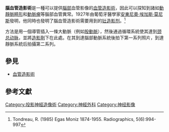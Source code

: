 {{Interventions infobox |
  Name        = 脑血管造影术 |
  Image       = Cerebral angiography, arteria vertebralis sinister injection.JPG |
  Caption     = 使用腦血管造影術顯示的[[基底动脉|基底动脉]]和[[大後腦動脈|大後腦動脈]]的[[端平面|端平面]] |
  ICD10       = |
  ICD9        = {{ICD9proc|88.41}} |
  MeshID      = D002533 |
  MedlinePlus = 003799 |
  OtherCodes  = |
}}
'''腦血管造影術'''是一種可以提供[[人腦|腦部]]血管影像的[[血管造影術|血管造影術]]，因此可以探知到諸如[[動靜脈畸形|動靜脈畸形]]和[[動脈瘤|動脈瘤]]等腦部血管異常。1927年由葡萄牙醫學家[[安東尼奧·埃加斯·莫尼斯|安東尼奧·埃加斯·莫尼斯]]發明，他同時也發明了腦血管造影術需要用到的[[钍造影剂|钍造影剂]]。<ref>Tondreau, R. (1985) Egas Moniz 1874-1955. Radiographics, 5(6):994-997</ref>

方法是用一個導管插入一條大動脈（例如[[股動脈|股動脈]]），然後通過循環系統使其達到[[颈总动脉|颈总动脉]]，並將[[造影劑|造影劑]]下在此處。在其到達腦部動脈系統後拍下第一系列照片，到達靜脈系統后拍攝第二系列。

==參見==
*[[血管造影術|血管造影術]]

==參考文獻==
{{Reflist}}

{{DEFAULTSORT:Cerebral Angiography}}
[[Category:投影神經造像術|Category:投影神經造像術]]
[[Category:神經外科|Category:神經外科]]
[[Category:神经影像|Category:神经影像]]